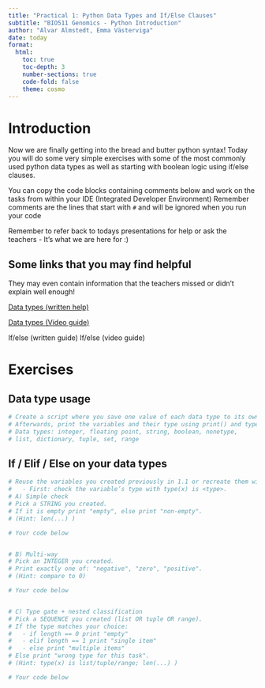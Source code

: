 ```yaml
---
title: "Practical 1: Python Data Types and If/Else Clauses"
subtitle: "BIO511 Genomics - Python Introduction"
author: "Alvar Almstedt, Emma Västerviga"
date: today
format: 
  html:
    toc: true
    toc-depth: 3
    number-sections: true
    code-fold: false
    theme: cosmo
---
```


# Introduction

Now we are finally getting into the bread and butter python syntax! Today you will do some very simple exercises with some of the most commonly used python data types as well as starting with boolean logic using if/else clauses.

You can copy the code blocks containing comments below and work on the tasks from within your IDE (Integrated Developer Environment)
Remember comments are the lines that start with `#` and will be ignored when you run your code

 
Remember to refer back to todays presentations for help or ask the teachers - It's what we are here for :)


## Some links that you may find helpful

They may even contain information that the teachers missed or didn't explain well enough!

[Data types (written help)](https://www.w3schools.com/python/python_datatypes.asp)

[Data types (Video guide)](https://www.youtube.com/watch?v=ppsCxnNm-JI)

If/else (written guide)
If/else (video guide)

# Exercises

## Data type usage
```python
# Create a script where you save one value of each data type to its own variable.
# Afterwards, print the variables and their type using print() and type()
# Data types: integer, floating point, string, boolean, nonetype,
# list, dictionary, tuple, set, range 
```

## If / Elif / Else on your data types



```python
# Reuse the variables you created previously in 1.1 or recreate them with new values. Print something for each part.
#   - First: check the variable’s type with type(x) is <type>.
# A) Simple check
# Pick a STRING you created. 
# If it is empty print "empty", else print "non-empty".
# (Hint: len(...) )

# Your code below


# B) Multi-way
# Pick an INTEGER you created.
# Print exactly one of: "negative", "zero", "positive".
# (Hint: compare to 0)

# Your code below


# C) Type gate + nested classification
# Pick a SEQUENCE you created (list OR tuple OR range).
# If the type matches your choice:
#   - if length == 0 print "empty"
#   - elif length == 1 print "single item"
#   - else print "multiple items"
# Else print "wrong type for this task".
# (Hint: type(x) is list/tuple/range; len(...) )

# Your code below


```
